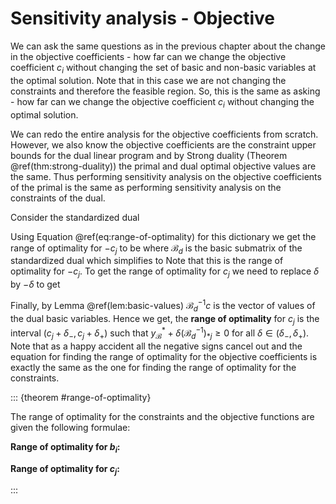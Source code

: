 # Sensitivity analysis - Objective

We can ask the same questions as in the previous chapter about the change in the objective coefficients - how far can we change the objective coefficient $c_i$ without changing the set of basic and non-basic variables at the optimal solution. Note that in this case we are not changing the constraints and therefore the feasible region. So, this is the same as asking - how far can we change the objective coefficient $c_i$ without changing the optimal solution.

We can redo the entire analysis for the objective coefficients from scratch. However, we also know the objective coefficients are the constraint upper bounds for the dual linear program and by Strong duality (Theorem \@ref(thm:strong-duality)) the primal and dual optimal objective values are the same. Thus performing sensitivity analysis on the objective coefficients of the primal is the same as performing sensitivity analysis on the constraints of the dual.

Consider the standardized dual 
\begin{equation}
  \begin{array}{lrll}
    \mbox{minimize: } & -b^T y \\
    \mbox{subject to: } 
      & -A^T y & \leq & -c \\
      & y & \geq & 0,
  \end{array}
\end{equation}

Using Equation \@ref(eq:range-of-optimality) for this dictionary we get the range of optimality for $-c_j$ to be
\begin{equation}
  (-\mathcal{B}_d)^{-1} (-c) + \delta (-\mathcal{B}_d^{-1})_{*j} \ge 0.
\end{equation}
where $\mathcal{B}_d$ is the basic submatrix of the standardized dual which simplifies to 
\begin{equation}
  \mathcal{B}_d^{-1} c - \delta (\mathcal{B}_d^{-1})_{*j} \ge 0.
\end{equation}
Note that this is the range of optimality for $-c_j$. To get the range of optimality for $c_j$ we need to replace $\delta$ by $-\delta$ to get 
\begin{equation}
  \mathcal{B}_d^{-1} c + \delta (\mathcal{B}_d^{-1})_{*j} \ge 0.
\end{equation}

Finally, by Lemma \@ref(lem:basic-values) $\mathcal{B}_d^{-1} c$ is the vector of values of the dual basic variables. Hence we get, the **range of optimality** for $c_j$ is the interval $(c_j + \delta_-, c_j + \delta_+)$ such that $y_{\mathcal{B}}^* + \delta (\mathcal{B}_d^{-1})_{*j} \ge 0$ for all $\delta \in (\delta_-, \delta_+)$. Note that as a happy accident all the negative signs cancel out and the equation for finding the range of optimality for the objective coefficients is exactly the same as the one for finding the range of optimality for the constraints.

::: {theorem #range-of-optimality}

The range of optimality for the constraints and the objective functions are given the following formulae:

**Range of optimality for $b_i$:**

\begin{equation}
  x_{\mathcal{B}}^* + \delta (\mathcal{B}^{-1})_{*i} \ge 0.
\end{equation}

**Range of optimality for $c_j$:**

\begin{equation}
  y_{\mathcal{B}}^* + \delta (\mathcal{B}_d^{-1})_{*j} \ge 0.
\end{equation}

:::
